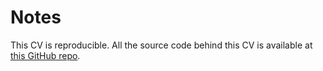 # Notes

This CV is reproducible. All the source code behind this CV is available at [this GitHub repo](https://github.com/acircleda/CV){target="_blank"}.

\
